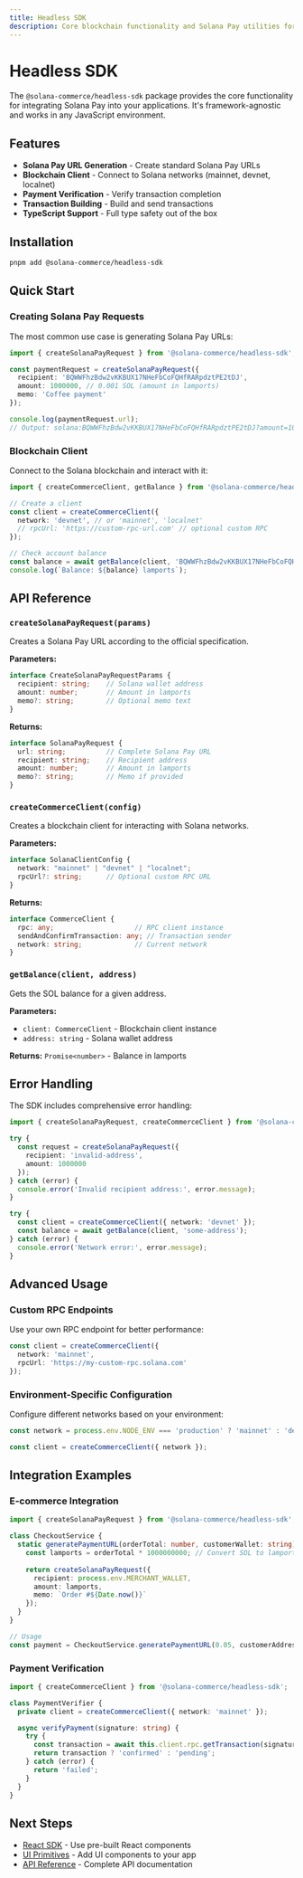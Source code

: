 ```yaml
---
title: Headless SDK
description: Core blockchain functionality and Solana Pay utilities for any JavaScript environment
---
```


# Headless SDK

The `@solana-commerce/headless-sdk` package provides the core functionality for integrating Solana Pay into your applications. It's framework-agnostic and works in any JavaScript environment.

## Features

- **Solana Pay URL Generation** - Create standard Solana Pay URLs
- **Blockchain Client** - Connect to Solana networks (mainnet, devnet, localnet)
- **Payment Verification** - Verify transaction completion
- **Transaction Building** - Build and send transactions
- **TypeScript Support** - Full type safety out of the box

## Installation

```bash
pnpm add @solana-commerce/headless-sdk
```

## Quick Start

### Creating Solana Pay Requests

The most common use case is generating Solana Pay URLs:

```typescript
import { createSolanaPayRequest } from '@solana-commerce/headless-sdk';

const paymentRequest = createSolanaPayRequest({
  recipient: 'BQWWFhzBdw2vKKBUX17NHeFbCoFQHfRARpdztPE2tDJ',
  amount: 1000000, // 0.001 SOL (amount in lamports)
  memo: 'Coffee payment'
});

console.log(paymentRequest.url);
// Output: solana:BQWWFhzBdw2vKKBUX17NHeFbCoFQHfRARpdztPE2tDJ?amount=1000000&memo=Coffee%20payment
```

### Blockchain Client

Connect to the Solana blockchain and interact with it:

```typescript
import { createCommerceClient, getBalance } from '@solana-commerce/headless-sdk';

// Create a client
const client = createCommerceClient({
  network: 'devnet', // or 'mainnet', 'localnet'
  // rpcUrl: 'https://custom-rpc-url.com' // optional custom RPC
});

// Check account balance
const balance = await getBalance(client, 'BQWWFhzBdw2vKKBUX17NHeFbCoFQHfRARpdztPE2tDJ');
console.log(`Balance: ${balance} lamports`);
```

## API Reference

### `createSolanaPayRequest(params)`

Creates a Solana Pay URL according to the official specification.

**Parameters:**

```typescript
interface CreateSolanaPayRequestParams {
  recipient: string;    // Solana wallet address
  amount: number;       // Amount in lamports
  memo?: string;        // Optional memo text
}
```

**Returns:**

```typescript
interface SolanaPayRequest {
  url: string;          // Complete Solana Pay URL
  recipient: string;    // Recipient address
  amount: number;       // Amount in lamports
  memo?: string;        // Memo if provided
}
```

### `createCommerceClient(config)`

Creates a blockchain client for interacting with Solana networks.

**Parameters:**

```typescript
interface SolanaClientConfig {
  network: "mainnet" | "devnet" | "localnet";
  rpcUrl?: string;      // Optional custom RPC URL
}
```

**Returns:**

```typescript
interface CommerceClient {
  rpc: any;                    // RPC client instance
  sendAndConfirmTransaction: any; // Transaction sender
  network: string;             // Current network
}
```

### `getBalance(client, address)`

Gets the SOL balance for a given address.

**Parameters:**
- `client: CommerceClient` - Blockchain client instance
- `address: string` - Solana wallet address

**Returns:** `Promise<number>` - Balance in lamports

## Error Handling

The SDK includes comprehensive error handling:

```typescript
import { createSolanaPayRequest, createCommerceClient } from '@solana-commerce/headless-sdk';

try {
  const request = createSolanaPayRequest({
    recipient: 'invalid-address',
    amount: 1000000
  });
} catch (error) {
  console.error('Invalid recipient address:', error.message);
}

try {
  const client = createCommerceClient({ network: 'devnet' });
  const balance = await getBalance(client, 'some-address');
} catch (error) {
  console.error('Network error:', error.message);
}
```

## Advanced Usage

### Custom RPC Endpoints

Use your own RPC endpoint for better performance:

```typescript
const client = createCommerceClient({
  network: 'mainnet',
  rpcUrl: 'https://my-custom-rpc.solana.com'
});
```

### Environment-Specific Configuration

Configure different networks based on your environment:

```typescript
const network = process.env.NODE_ENV === 'production' ? 'mainnet' : 'devnet';

const client = createCommerceClient({ network });
```

## Integration Examples

### E-commerce Integration

```typescript
import { createSolanaPayRequest } from '@solana-commerce/headless-sdk';

class CheckoutService {
  static generatePaymentURL(orderTotal: number, customerWallet: string) {
    const lamports = orderTotal * 1000000000; // Convert SOL to lamports
    
    return createSolanaPayRequest({
      recipient: process.env.MERCHANT_WALLET,
      amount: lamports,
      memo: `Order #${Date.now()}`
    });
  }
}

// Usage
const payment = CheckoutService.generatePaymentURL(0.05, customerAddress);
```

### Payment Verification

```typescript
import { createCommerceClient } from '@solana-commerce/headless-sdk';

class PaymentVerifier {
  private client = createCommerceClient({ network: 'mainnet' });

  async verifyPayment(signature: string) {
    try {
      const transaction = await this.client.rpc.getTransaction(signature).send();
      return transaction ? 'confirmed' : 'pending';
    } catch (error) {
      return 'failed';
    }
  }
}
```

## Next Steps

- [React SDK](/docs/react-sdk) - Use pre-built React components
- [UI Primitives](/docs/ui-primitives) - Add UI components to your app
- [API Reference](/docs/api/headless-sdk) - Complete API documentation 